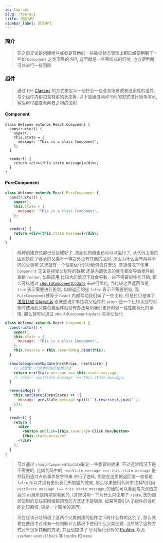 ```yaml
---
id: top-api
slug: /top-api
title: 顶层API
sidebar_label: 顶层API
---
```


### 简介

> 在之前无论是创建组件或者是其他的一些数据状态管理上都已经使用到了一些如 `Component` 之类顶层的 API, 这里就是一些系统式的归纳, 也方便后期可以进行一些回顾

### 组件

> 通过 `ES6` [Classes](https://developer.mozilla.org/zh-CN/docs/Web/JavaScript/Reference/Classes) 的方式来定义一些符合一些业务场景或者通用性的组件,
> 每个组件内都包含特定的状态等. 以下是通过两种不同的方式进行简单演示, 稍后再仔细查看两者之间的区别

#### Component

```tsx live
class Welcome extends React.Component {
  constructor() {
    super();
    this.state = {
      message: 'This is a class Component',
    };
  }

  render() {
    return <div>{this.state.message}</div>;
  }
}
```

#### PureComponent

```jsx live
class Welcome extends React.PureComponent {
  constructor() {
    super();
    this.state = {
      message: 'This is a class Component',
    };
  }

  render() {
    return <div>{this.state.message}</div>;
  }
}
```

> 两种创建方式都已经创建好了, 初始化的值也已经可以运行了, 从代码上看的区别是除了继承的父类不一样之外没有其他的区别. 那么为什么会有两种不同的父类呢
> 这里就有一个性能优化的功能包含在里边, 普通情况下使用 `Component` 无论是接受父组件的数据 还是内部状态的变化都会导致组件的重新 `render`, 如果应用
> 比较大的情况下就会导致一些不需要的性能开销, 那么可以通过 [`shouldComponentUpdate`](https://zh-hans.reactjs.org/docs/react-component.html#shouldcomponentupdate)
> 来进行优化, 当比较之后返回值是 `true` 表示需要进行更新, 如果返回的是 `false` 表示不需要更新, 而 `PureComponent`就等于 `React` 内部帮助我们做了一些比较, 但是也只是做了[浅层比较](https://imweb.io/topic/598973c2c72aa8db35d2e291) [Object.is](<https://www.jstips.co/zh_cn/javascript/why-you-should-use-Object.is()-in-equality-comparison/>)
> 也就是说如果接收父组件的 `props` 是一个比较深层的对象时使用此父类创建组件就没有办法帮助我们更好的做一些性能优化的事情, 那么就可以通过 `shouldComponentUpdate` 来手动优化

```jsx live
class Welcome extends React.Component {
  constructor() {
    super();
    this.state = {
      message: 'This is a class Component',
    };
    this.reverse = this.reverseMsg.bind(this);
  }

  shouldComponentUpdate(nextProps, nextState) {
    // 这里做一个简单的演示使用方法
    return nextState.message === this.state.message;
    // return nextState.message !== this.state.message;
  }

  reverseMsg() {
    this.setState((prevState) => ({
      message: prevState.message.split('').reverse().join(''),
    }));
  }

  render() {
    return (
      <div>
        <button onClick={this.reverse}> Click Me</button>
        {this.state.message}
      </div>
    );
  }
}
```

> 可以通过 `shouldComponentUpdate`制定一些想要的效果, 不过通常情况下是不需要的, 比如代码中的 `nextState.message === this.state.message` 虽然我们通过点击事件将字符串
> 进行了逆转, 但是在这里的返回值一直都是 `false` 所以并没有更新我们所期望的效果, 那么如果使用代码中注释的代码`nextState.message !== this.state.message;`的话就可以看到每次点击之后的
> `UI`展示是所期望看到的, (这里说明一下为什么只使用了 `state`, 因为目前使用的在线实时编辑预览的方式还不是很熟, 如果需要引入子组件的话可能比较麻烦, 只是一个简单的演示)

> 现在应该已经知道了这两个父类创建的组件之间有什么样的区别了, 那么就要在使用中对此有一些判断什么情况下使用什么父类创建. 当然除了这种方式还有很多其他的方法, 并且也提供了
> 针对优化分析的 [Profiler](https://reactjs.org/docs/profiler.html), 以及 `useMemo` `useCallback` 等 hooks 和 `memo`

